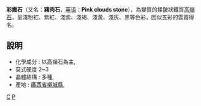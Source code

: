 '''彩霞石'''（又名：'''豬肉石'''，[[英语|英语]]：'''Pink clouds stone'''），為變質的揉皺狀鐵質[[高嶺石|高嶺石]]，呈淺粉紅、紫紅、淺紫、淺褐、淺黃、淺灰、黑等色彩，因似五彩的雲霞得名。

== 說明 ==
*化學成分 : 以高嶺石為主, 
*莫式硬度 2~3 
*晶體結構 : 多種, 
*產地 : [[廣西省|廣西省]][[柳城縣|柳城縣]],

[[Category:岩石|C]]
[[Category:石頭|P]]